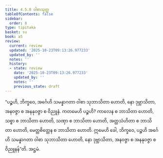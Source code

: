 ```yaml
---
title: 4.5.8 ဝါစာသုတ္တ
tableOfContents: false
sidebar:
  order: 8
type: tipitaka
basket: su
book: a5
review:
  current: review
  updated: '2025-10-23T09:13:26.977233'
  updated_by: ''
  notes: ''
  history:
  - state: review
    date: '2025-10-23T09:13:26.977233'
    updated_by: ''
    notes: ''
    previous_state: draft
---
```



<ReviewStatus review={frontmatter.review} showDetails={true} />

<HypothesisAnnotation frontmatter={frontmatter} />

<DynamicBreadcrumb />

<Division number="198" book="a5" e="ch" v="16" p="213">

<Paragraph number="1172" book="a5">
“ပဉ္စဟိ, ဘိက္ခဝေ, အင်္ဂေဟိ သမန္နာဂတာ ဝါစာ သုဘာသိတာ ဟောတိ, နော ဒုဗ္ဘာသိတာ, အနဝဇ္ဇာ စ အနနုဝဇ္ဇာ စ ဝိညူနံ. ကတမေဟိ ပဉ္စဟိ? ကာလေန စ ဘာသိတာ ဟောတိ, သစ္စာ စ ဘာသိတာ ဟောတိ, သဏှာ စ ဘာသိတာ ဟောတိ, အတ္ထသံဟိတာ စ ဘာသိတာ ဟောတိ, မေတ္တစိတ္တေန စ ဘာသိတာ ဟောတိ. ဣမေဟိ ခေါ, ဘိက္ခဝေ, ပဉ္စဟိ အင်္ဂေဟိ သမန္နာဂတာ ဝါစာ သုဘာသိတာ ဟောတိ, နော ဒုဗ္ဘာသိတာ, အနဝဇ္ဇာ စ အနနုဝဇ္ဇာ စ ဝိညူနန်”တိ.

</Paragraph>
</Division>

<Paragraph number="1173" type="center" book="a5">
အဋ္ဌမံ.
</Paragraph>